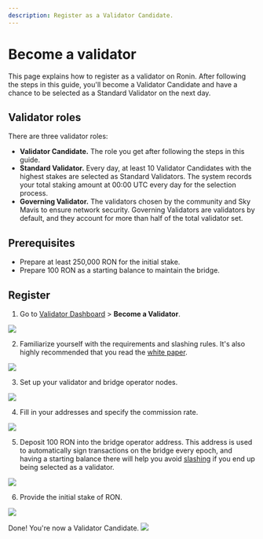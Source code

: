 ```yaml
---
description: Register as a Validator Candidate.
---
```



# Become a validator
This page explains how to register as a validator on Ronin.
After following the steps in this guide, you'll become a
Validator Candidate and have a chance to be selected as a
Standard Validator on the next day.

## Validator roles
There are three validator roles:
* **Validator Candidate.** The role you get after following the steps
in this guide.
* **Standard Validator.** Every day, at least 10 Validator Candidates
with the highest stakes are selected as Standard Validators.
The system records your total staking amount at 00:00 UTC every day
for the selection process. 
* **Governing Validator.** The validators chosen by the community and
Sky Mavis to ensure network security. Governing Validators are
validators by default, and they account for more than half of the
total validator set.

## Prerequisites
* Prepare at least 250,000 RON for the initial stake.
* Prepare 100 RON as a starting balance to maintain the bridge. 

## Register
1. Go to [Validator Dashboard](https://validator.roninchain.com/) > **Become a Validator**. 
<img src={becomeValidator} width={1280} />

2. Familiarize yourself with the requirements and slashing rules. 
It's also highly recommended that you read the
[white paper](./../../basics/white-paper.md).
<img src={stepOne} width={1280} />

3. Set up your validator and bridge operator nodes.
<img src={stepTwo} width={1280} />

4. Fill in your addresses and specify the commission rate.
<img src={stepThree} width={1280} />

5. Deposit 100 RON into the bridge operator address. This address
is used to automatically sign transactions on the bridge every epoch,
and having a starting balance there will help you avoid
[slashing](./../slashing/slashing.mdx#unavailability-bridge-operator)
if you end up being selected as a validator. 
<img src={stepFour} width={1280} />

6. Provide the initial stake of RON.
<img src={stepFive} width={1280} />

Done! You're now a Validator Candidate.
<img src={stepSix} width={1280} />
